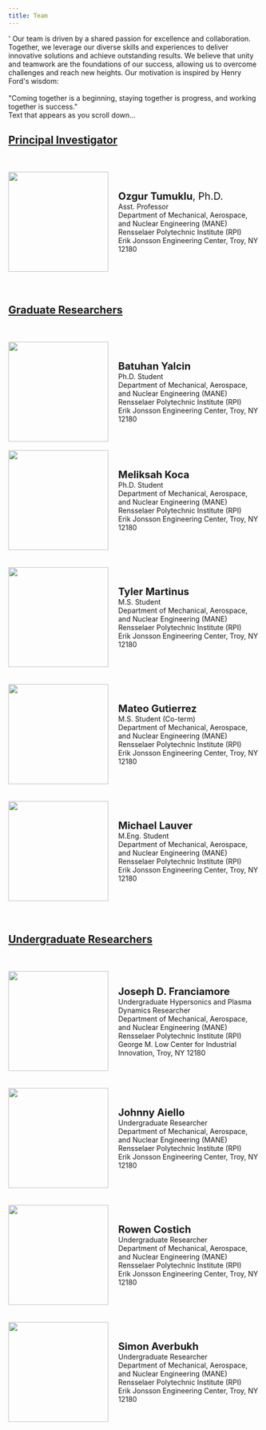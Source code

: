 ```yaml
---
title: Team
---
```

```{=html}
<link href="../html/pages.css" rel="stylesheet">
<link href='https://unpkg.com/boxicons@2.1.4/css/boxicons.min.css' rel='stylesheet'>'
<link href="https://unpkg.com/boxicons@2.1.2/css/boxicons.min.css" rel="stylesheet">
```


```{=html}
Our team is driven by a shared passion for excellence and collaboration. Together, we leverage our diverse skills and experiences to deliver innovative solutions and achieve outstanding results. We believe that unity and teamwork are the foundations of our success, allowing us to overcome challenges and reach new heights. Our motivation is inspired by Henry Ford's wisdom:
<br>
<br>
"Coming together is a beginning, staying together is progress, and working together is success."


<body>


    <div class="container">
        <div id="scrolling-text" class="hidden">
          Text that appears as you scroll down...
        </div>
        <!-- Add your content here -->
        <div class="content">
          <!-- Your main content goes here -->
          <!-- You can add a long content to enable scrolling -->
          <h2><u>Principal Investigator</u></h2>
          <br> </br>
  

          <div style="display: flex; align-items: center;">
            <img src="Photos/TumukluOzgur.jpg" width="200" height="200"/>
            <div style="text-align: left; margin-left: 20px;">
                <span style="font-size: 20px;"><b>Ozgur Tumuklu</b>, Ph.D.</span>
                <br>
                Asst. Professor
                <br>
                Department of Mechanical, Aerospace, and Nuclear Engineering (MANE)
                <br>
                Rensselaer Polytechnic Institute (RPI)
                <br>
                Erik Jonsson Engineering Center, Troy, NY 12180
                <br>
                <div class="home-sci">
                    <a href="Resumes/CV_Tumuklu.pdf"><i class='bx bx-id-card'></i></a>
                    <a href="https://x.com/HAVAlabrpi"><i class='bx bxl-twitter'></i></a>
                    <a href="https://www.linkedin.com/in/ozgur-tumuklu-37811919/"><i class='bx bxl-linkedin'></i></a>
                    <a href="mailto:tumuko@rpi.edu"><i class='bx bx-mail-send'></i></a> 
                    <a href="mailto:ozgurtumuklu@gmail.com"><i class='bx bxl-gmail' ></i></a> 
                </div>
            </div>
        </div>
        <br>
        <br>
        <h2> <u> Graduate Researchers</u></h2>
        <br> </br>
        <div style="display: flex; align-items: center;">
            <img src="Photos/BatuhanYalcin.jpg" width="200" height="200"/>
            <div style="text-align: left; margin-left: 20px;">
                <span style="font-size: 20px;"><b>Batuhan Yalcin</b></span>
                <br>
                Ph.D. Student
                <br>
                Department of Mechanical, Aerospace, and Nuclear Engineering (MANE)
                <br>
                Rensselaer Polytechnic Institute (RPI)
                <br>
                Erik Jonsson Engineering Center, Troy, NY 12180
                <br>
                <div class="home-sci">
                    <a href="https://github.com/batuhanyalcin"><i class='bx bxl-github'></i></a>
                    <a href="https://www.linkedin.com/in/batuhan-yalcn/"><i class='bx bxl-linkedin'></i></a>
                    <a href="mailto:yalcib@rpi.edu"><i class='bx bx-mail-send'></i></a>
                    <a href="mailto:bayalcin17@ku.edu.tr"><i class='bx bxl-gmail' ></i></a>
                </div>
            </div>
        </div>
        <br> <div style="display: flex; align-items: center;">
            <img src="Photos/mkoca.jpg" width="200" height="200"/>
            <div style="text-align: left; margin-left: 20px;">
                <span style="font-size: 20px;"><b>Meliksah Koca</b></span>
                <br>
                Ph.D. Student
                <br>
                Department of Mechanical, Aerospace, and Nuclear Engineering (MANE)
                <br>
                Rensselaer Polytechnic Institute (RPI)
                <br>
                Erik Jonsson Engineering Center, Troy, NY 12180
                <br>
                <div class="home-sci">
                    <a href="mailto:kocam@rpi.edu"><i class='bx bx-mail-send'></i></a>
                    <a href="mailto:"><i class='bx bxl-gmail' ></i></a>
                </div>
            </div>
        </div>
        <br>
        <br>



        <div style="display: flex; align-items: center;">
            <img src="Photos/TylerMartinus.jpeg" width="200" height="200"/>
            <div style="text-align: left; margin-left: 20px;">
                <span style="font-size: 20px;"><b>Tyler Martinus</b></span>
                <br>
                M.S. Student
                <br>
                Department of Mechanical, Aerospace, and Nuclear Engineering (MANE)
                <br>
                Rensselaer Polytechnic Institute (RPI)
                <br>
                Erik Jonsson Engineering Center, Troy, NY 12180
                <br>
                <div class="home-sci">
                    <a href="https://www.linkedin.com/in/tyler-martinus/"><i class='bx bxl-linkedin'></i></a>
                    <a href="mailto:martit6@rpi.edu"><i class='bx bx-mail-send'></i></a> 
                </div>
            </div>
        </div>
        <br>
        <br>

        <div style="display: flex; align-items: center;">
            <img src="Photos/Mateo.png" width="200" height="200"/>
            <div style="text-align: left; margin-left: 20px;">
                <span style="font-size: 20px;"><b> Mateo Gutierrez </b></span>
                <br>
                M.S. Student (Co-term) 
                <br>
                Department of Mechanical, Aerospace, and Nuclear Engineering (MANE)
                <br>
                Rensselaer Polytechnic Institute (RPI)
                <br>
                Erik Jonsson Engineering Center, Troy, NY 12180
                <br>
                <div class="home-sci">
                    <a href="mailto:gutiel2@rpi.edu"><i class='bx bx-mail-send'></i></a> 
                </div>
            </div>
        </div>
        <br>
        <br>

         <div style="display: flex; align-items: center;">
            <img src="Photos/Michael.jpg" width="200" height="200"/>
            <div style="text-align: left; margin-left: 20px;">
                <span style="font-size: 20px;"><b> Michael Lauver </b></span>
                <br>
                M.Eng. Student
                <br>
                Department of Mechanical, Aerospace, and Nuclear Engineering (MANE)
                <br>
                Rensselaer Polytechnic Institute (RPI)
                <br>
                Erik Jonsson Engineering Center, Troy, NY 12180
                <br>
                <div class="home-sci">
                    <a href="mailto:lauvem@rpi.edu"><i class='bx bx-mail-send'></i></a> 
                </div>
            </div>
        </div>
        <br>
        <br>




        <h2><u> Undergraduate Researchers </u></h2>
        <br> </br>
        <div style="display: flex; align-items: center;">
            <img src="Photos/JosephFranciamore.jpg" width="200" height="200"/>
            <div style="text-align: left; margin-left: 20px;">
                <span style="font-size: 20px;"><b>Joseph D. Franciamore </b></span>
                <br>
                Undergraduate Hypersonics and Plasma Dynamics Researcher 
                <br>
                Department of Mechanical, Aerospace, and Nuclear Engineering (MANE)
                <br>
                Rensselaer Polytechnic Institute (RPI)
                <br>
                 George M. Low Center for Industrial Innovation, Troy, NY 12180 
                <br>
                <div class="home-sci">
                    <a href="https://www.linkedin.com/in/joseph-franciamore-0556b3293/"><i class='bx bxl-linkedin'></i></a>
                    <a href="mailto:francj4@rpi.edu"><i class='bx bx-mail-send'></i></a> 
                    <a href="mailto:jfranciamore12@gmail.com "><i class='bx bxl-gmail' ></i></a> 
                </div>
            </div>
        </div>
        <!--div style="display: flex; align-items: center;">
            <img src="Photos/CaseyDuncan.jpg" width="200" height="200"/>
            <div style="text-align: left; margin-left: 20px;">
                <span style="font-size: 20px;"><b>Casey Duncan </b></span>
                <br>
                Undergraduate  Researcher 
                <br>
                Department of Mechanical, Aerospace, and Nuclear Engineering (MANE)
                <br>
                Rensselaer Polytechnic Institute (RPI)
                <br>
                Erik Jonsson Engineering Center, Troy, NY 12180

                <br>
                <div class="home-sci">
                    <a href="#"><i class='bx bxl-github'></i></a>
                    <a href="#"><i class='bx bxl-twitter'></i></a>
                    <a href="#"><i class='bx bxl-linkedin'></i></a>
                    <a href="mailto:duncac5@rpi.edu"><i class='bx bx-mail-send'></i></a> 
                    <a href="#"><i class='bx bxl-gmail' ></i></a> 
                </div>
            </div>
        </div-->
        <br>
        <br>
        <div style="display: flex; align-items: center;">
            <img src="Photos/JohnnyAiello.jpeg" width="200" height="200"/>
            <div style="text-align: left; margin-left: 20px;">
                <span style="font-size: 20px;"><b>Johnny Aiello </b></span>
                <br>
                Undergraduate  Researcher 
                <br>
                Department of Mechanical, Aerospace, and Nuclear Engineering (MANE)
                <br>
                Rensselaer Polytechnic Institute (RPI)
                <br>
                Erik Jonsson Engineering Center, Troy, NY 12180

                <br>
                <div class="home-sci">
                    <a href="mailto:aiellj@rpi.edu"><i class='bx bx-mail-send'></i></a> 
                </div>
            </div>
        </div>
        <br>
        <br>

            <div style="display: flex; align-items: center;">
            <img src="Photos/Rowen.jpg" width="200" height="200"/>
            <div style="text-align: left; margin-left: 20px;">
                <span style="font-size: 20px;"><b>Rowen Costich </b></span>
                <br>
                Undergraduate  Researcher 
                <br>
                Department of Mechanical, Aerospace, and Nuclear Engineering (MANE)
                <br>
                Rensselaer Polytechnic Institute (RPI)
                <br>
                Erik Jonsson Engineering Center, Troy, NY 12180

                <br>
                <div class="home-sci">
                    <a href="mailto:costir@rpi.edu"><i class='bx bx-mail-send'></i></a> 
                </div>
            </div>
        </div>
        <br>
        <br>
<div style="display: flex; align-items: center;">
            <img src="Photos/SimoA.jpeg" width="200" height="200"/>
            <div style="text-align: left; margin-left: 20px;">
                <span style="font-size: 20px;"><b>Simon Averbukh </b></span>
                <br>
                Undergraduate  Researcher 
                <br>
                Department of Mechanical, Aerospace, and Nuclear Engineering (MANE)
                <br>
                Rensselaer Polytechnic Institute (RPI)
                <br>
                Erik Jonsson Engineering Center, Troy, NY 12180

                <br>
                <div class="home-sci">
                    <a href="https://www.linkedin.com/in/simon-averbukh/"><i class='bx bxl-linkedin'></i></a>
                    <a href="mailto:averbs@rpi.edu"><i class='bx bx-mail-send'></i></a> 
                </div>
            </div>
        </div>
        <br>
        <br>

        </div>
      </div>
```
